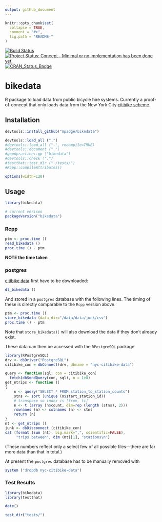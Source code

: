 ```yaml
---
output: github_document
---
```


<!-- README.md is generated from README.Rmd. Please edit that file -->

```r
knitr::opts_chunk$set(
  collapse = TRUE,
  comment = "#>",
  fig.path = "README-"
)
```

[![Build Status](https://travis-ci.org/mpadge/bikedata.svg)](https://travis-ci.org/mpadge/bikedata) 
[![Project Status: Concept - Minimal or no implementation has been done yet.](http://www.repostatus.org/badges/0.1.0/concept.svg)](http://www.repostatus.org/#concept)
[![CRAN_Status_Badge](http://www.r-pkg.org/badges/version/bikedata)](http://cran.r-project.org/web/packages/bikedata) 

# bikedata

R package to load data from public bicycle hire systems. Currently a
proof-of-concept that only loads data from the New York City [citibike
scheme](https://www.citibikenyc.com/).


## Installation

```r
devtools::install_github("mpadge/bikedata")
```
```r
devtools::load_all (".")
#devtools::load_all (".", recompile=TRUE)
#devtools::document (".")
#goodpractice::gp ("bikedata")
#devtools::check (".")
#testthat::test_dir ("./tests/")
#Rcpp::compileAttributes()
```

```r
options(width=120)
```

## Usage

```r
library(bikedata)

# current verison
packageVersion("bikedata")
```

### Rcpp

```r
ptm <- proc.time ()
read_bikedata ()
proc.time () - ptm
```
**NOTE the time taken**

### postgres

[citibike data](https://www.citibikenyc.com/system-data) first have to be
downloaded:
```r
dl_bikedata ()
```
And stored in a `postgres` database with the following lines. The timing of
these is directly comparable to the `Rcpp` version above.
```r
ptm <- proc.time ()
store_bikedata (data_dir="/data/data/junk/csv")
proc.time () - ptm
```
Note that `store_bikedata()` will also download the data if they don't already
exist.

These data can then be accessed with the `RPostgreSQL` package:
```r
library(RPostgreSQL)
drv <- dbDriver("PostgreSQL")
citibike_con = dbConnect(drv, dbname = "nyc-citibike-data")

query <- function(sql, con = citibike_con) 
  fetch(dbSendQuery(con, sql), n = 1e8)
get_ntrips <- function ()
{
    n <- query("SELECT * FROM station_to_station_counts")
    stns <- sort (unique (n$start_station_id))
    # transpose so index is [from, ti]
    n <- t (array (n$count, dim=rep (length (stns), 2)))
    rownames (n) <- colnames (n) <- stns
    return (n)
}
nt <- get_ntrips ()
junk <- dbDisconnect (citibike_con)
cat (format (sum (nt), big.mark=",", scientific=FALSE), 
     "trips between", dim (nt)[1], "stations\n")
```
(These numbers reflect only a select few of all possible files---there are far
more data than that in total.)

At present the `postgres` database has to be manually removed with
```r
system ("dropdb nyc-citibike-data")
```

### Test Results

```r
library(bikedata)
library(testthat)

date()

test_dir("tests/")
```
